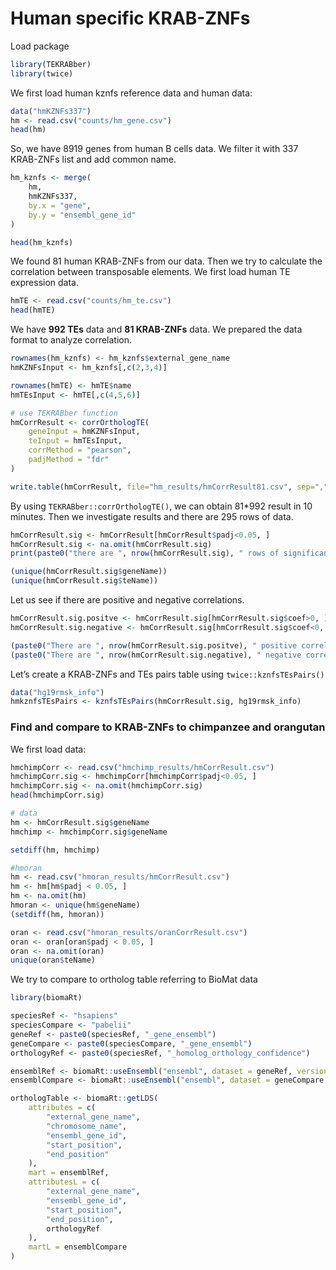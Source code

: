 # Human specific KRAB-ZNFs

Load package

```r
library(TEKRABber)
library(twice)
```

We first load human kznfs reference data and human data:

```r
data("hmKZNFs337")
hm <- read.csv("counts/hm_gene.csv")
head(hm)
```
So, we have 8919 genes from human B cells data. We filter it with 337 KRAB-ZNFs 
list and add common name.

```r
hm_kznfs <- merge(
    hm, 
    hmKZNFs337,
    by.x = "gene",
    by.y = "ensembl_gene_id"
)

head(hm_kznfs)
```
We found 81 human KRAB-ZNFs from our data. Then we try to calculate the 
correlation between transposable elements. We first load human TE expression 
data.

```r
hmTE <- read.csv("counts/hm_te.csv")
head(hmTE)
```
We have **992 TEs** data and **81 KRAB-ZNFs** data. We prepared the data format
 to analyze correlation.

```r
rownames(hm_kznfs) <- hm_kznfs$external_gene_name
hmKZNFsInput <- hm_kznfs[,c(2,3,4)]

rownames(hmTE) <- hmTE$name
hmTEsInput <- hmTE[,c(4,5,6)]

# use TEKRABber function
hmCorrResult <- corrOrthologTE(
    geneInput = hmKZNFsInput,
    teInput = hmTEsInput,
    corrMethod = "pearson",
    padjMethod = "fdr"
)

write.table(hmCorrResult, file="hm_results/hmCorrResult81.csv", sep=",")
```

By using `TEKRABber::corrOrthologTE()`, we can obtain 81*992 result in 10 
minutes. Then we investigate results and there are 295 rows of data.

```r
hmCorrResult.sig <- hmCorrResult[hmCorrResult$padj<0.05, ]
hmCorrResult.sig <- na.omit(hmCorrResult.sig)
print(paste0("there are ", nrow(hmCorrResult.sig), " rows of significant results"))

```
```r
(unique(hmCorrResult.sig$geneName))
(unique(hmCorrResult.sig$teName))
```
Let us see if there are positive and negative correlations.

```r
hmCorrResult.sig.positve <- hmCorrResult.sig[hmCorrResult.sig$coef>0, ]
hmCorrResult.sig.negative <- hmCorrResult.sig[hmCorrResult.sig$coef<0, ]

(paste0("There are ", nrow(hmCorrResult.sig.positve), " positive correlation"))
(paste0("There are ", nrow(hmCorrResult.sig.negative), " negative correlation"))
```
Let's create a KRAB-ZNFs and TEs pairs table using `twice::kznfsTEsPairs()`
```r
data("hg19rmsk_info")
hmkznfsTEsPairs <- kznfsTEsPairs(hmCorrResult.sig, hg19rmsk_info)
```
### Find and compare to KRAB-ZNFs to chimpanzee and orangutan  
We first load data:

```r
hmchimpCorr <- read.csv("hmchimp_results/hmCorrResult.csv")
hmchimpCorr.sig <- hmchimpCorr[hmchimpCorr$padj<0.05, ]
hmchimpCorr.sig <- na.omit(hmchimpCorr.sig)
head(hmchimpCorr.sig)
```
```r
# data
hm <- hmCorrResult.sig$geneName
hmchimp <- hmchimpCorr.sig$geneName

setdiff(hm, hmchimp)
```

```r
#hmoran
hm <- read.csv("hmoran_results/hmCorrResult.csv")
hm <- hm[hm$padj < 0.05, ]
hm <- na.omit(hm)
hmoran <- unique(hm$geneName)
(setdiff(hm, hmoran))

oran <- read.csv("hmoran_results/oranCorrResult.csv")
oran <- oran[oran$padj < 0.05, ]
oran <- na.omit(oran)
unique(oran$teName)
```

We try to compare to ortholog table referring to BioMat data
```r
library(biomaRt)

speciesRef <- "hsapiens"
speciesCompare <- "pabelii"
geneRef <- paste0(speciesRef, "_gene_ensembl")
geneCompare <- paste0(speciesCompare, "_gene_ensembl")
orthologyRef <- paste0(speciesRef, "_homolog_orthology_confidence")

ensemblRef <- biomaRt::useEnsembl("ensembl", dataset = geneRef, version = "105")
ensemblCompare <- biomaRt::useEnsembl("ensembl", dataset = geneCompare, version = "105")

orthologTable <- biomaRt::getLDS(
    attributes = c(
        "external_gene_name",
        "chromosome_name",
        "ensembl_gene_id",
        "start_position",
        "end_position"
    ),
    mart = ensemblRef,
    attributesL = c(
        "external_gene_name",
        "ensembl_gene_id",
        "start_position",
        "end_position",
        orthologyRef
    ),
    martL = ensemblCompare
)

```

